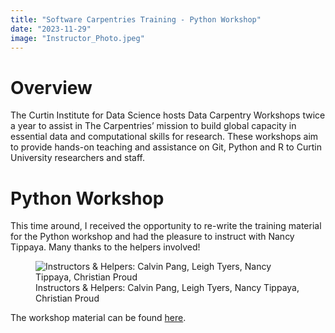 ```yaml
---
title: "Software Carpentries Training - Python Workshop"
date: "2023-11-29"
image: "Instructor_Photo.jpeg"
---
```

# Overview
The Curtin Institute for Data Science hosts Data Carpentry Workshops twice a year to assist in The Carpentries' mission to build global capacity in essential data and computational skills for research. These workshops aim to provide hands-on teaching and assistance on Git, Python and R to Curtin University researchers and staff.

# Python Workshop
This time around, I received the opportunity to re-write the training material for the Python workshop and had the pleasure to instruct with Nancy Tippaya. Many thanks to the helpers involved!

![Instructors & Helpers: Calvin Pang, Leigh Tyers, Nancy Tippaya, Christian Proud](Instructor_Photo.jpeg)

The workshop material can be found [here](https://github.com/CurtinIDS/CIC_Carpentries_Python).